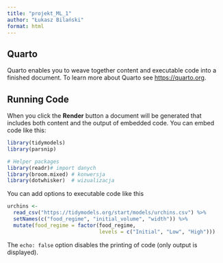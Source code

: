 ```yaml
---
title: "projekt_ML_1"
author: "Łukasz Bilański"
format: html
---
```


## Quarto

Quarto enables you to weave together content and executable code into a finished document. To learn more about Quarto see <https://quarto.org>.

## Running Code

When you click the **Render** button a document will be generated that includes both content and the output of embedded code. You can embed code like this:

```r
library(tidymodels)
library(parsnip)

# Helper packages
library(readr)# import danych
library(broom.mixed) # konwersja 
library(dotwhisker)  # wizualizacja
```

You can add options to executable code like this 

```r
urchins <-
  read_csv("https://tidymodels.org/start/models/urchins.csv") %>% 
  setNames(c("food_regime", "initial_volume", "width")) %>% 
  mutate(food_regime = factor(food_regime, 
                              levels = c("Initial", "Low", "High")))
```

The `echo: false` option disables the printing of code (only output is displayed).
